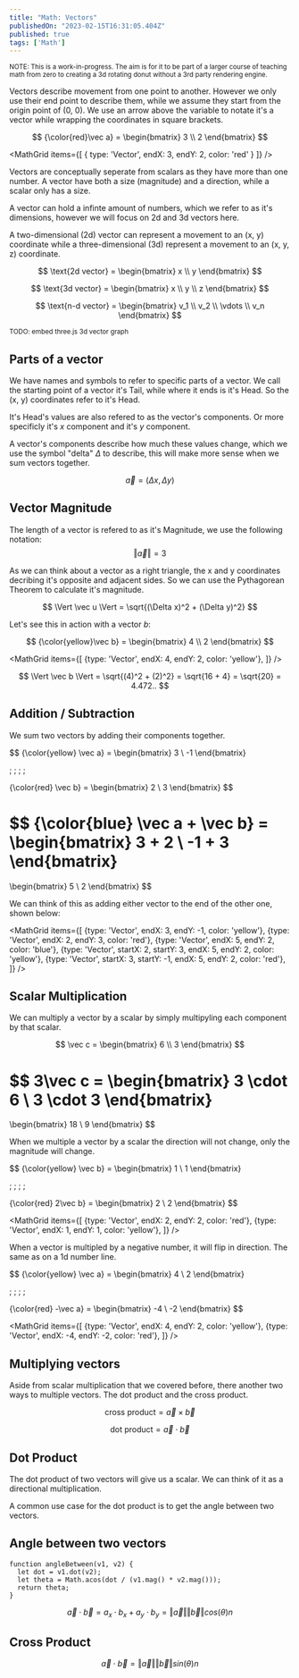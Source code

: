 ```yaml
---
title: "Math: Vectors"
publishedOn: "2023-02-15T16:31:05.404Z"
published: true
tags: ['Math']
---
```


<small>
  NOTE: This is a work-in-progress. The aim is for it to be part of a larger course of teaching math from zero to creating a 3d rotating donut without a 3rd party rendering engine.
</small>

Vectors describe movement from one point to another. However we only use their end point to describe them, while we assume they start from the origin point of (0, 0). We use an arrow above the variable to notate it's a vector while wrapping the coordinates in square brackets.

$$
{\color{red}\vec a} =
\begin{bmatrix}
3 \\
2
\end{bmatrix}
$$

<MathGrid 
  items={[
    { type: 'Vector', endX: 3, endY: 2, color: 'red' }
  ]}
/>

Vectors are conceptually seperate from scalars as they have more than one number. A vector have both a size (magnitude) and a direction, while a scalar only has a size.

A vector can hold a infinte amount of numbers, which we refer to as it's dimensions, however we will focus on 2d and 3d vectors here.

A two-dimensional (2d) vector can represent a movement to an (x, y) coordinate while a three-dimensional (3d) represent a movement to an (x, y, z) coordinate.

$$
\text{2d vector} =
\begin{bmatrix}
x \\
y
\end{bmatrix}
$$

$$
\text{3d vector} =
\begin{bmatrix}
x \\
y \\
z
\end{bmatrix}
$$

$$
\text{n-d vector} =
\begin{bmatrix}
v_1 \\
v_2 \\
\vdots \\
v_n
\end{bmatrix}
$$

<small>TODO: embed three.js 3d vector graph</small>

## Parts of a vector

We have names and symbols to refer to specific parts of a vector. We call the starting point of a vector it's Tail, while where it ends is it's Head. So the (x, y) coordinates refer to it's Head.

It's Head's values are also refered to as the vector's components. Or more specificly it's $x$ component and it's $y$ component.

A vector's components describe how much these values change, which we use the symbol "delta" $\Delta$ to describe, this will make more sense when we sum vectors together.

$$
\vec a = (\Delta x, \Delta y)
$$

## Vector Magnitude

The length of a vector is refered to as it's Magnitude, we use the following notation:
$$
\Vert \vec a \Vert = 3
$$

As we can think about a vector as a right triangle, the x and y coordinates decribing it's opposite and adjacent sides. So we can use the Pythagorean Theorem to calculate it's magnitude.

$$
\Vert \vec u \Vert = \sqrt{(\Delta x)^2 + (\Delta y)^2}
$$

Let's see this in action with a vector $b$:

$$
{\color{yellow}\vec b} =
\begin{bmatrix}
4 \\
2
\end{bmatrix}
$$

<MathGrid 
  items={[
    {type: 'Vector', endX: 4, endY: 2, color: 'yellow'},
  ]}
/>

$$
\Vert \vec b \Vert = \sqrt{(4)^2 + (2)^2} = \sqrt{16 + 4} = \sqrt{20} = 4.472..
$$

## Addition / Subtraction

We sum two vectors by adding their components together.

$$
{\color{yellow} \vec a} = 
\begin{bmatrix}
3 \\
-1
\end{bmatrix}

\;
\;
\;
\;

{\color{red} \vec b} = 
\begin{bmatrix}
2 \\
3
\end{bmatrix}
$$

$$
{\color{blue} \vec a + \vec b} = 
\begin{bmatrix}
3 + 2 \\
-1 + 3
\end{bmatrix}
=
\begin{bmatrix}
5 \\
2
\end{bmatrix}
$$

We can think of this as adding either vector to the end of the other one, shown below:

<MathGrid 
  items={[
    {type: 'Vector', endX: 3, endY: -1, color: 'yellow'},
    {type: 'Vector', endX: 2, endY: 3, color: 'red'},
    {type: 'Vector', endX: 5, endY: 2, color: 'blue'},
    {type: 'Vector', startX: 2, startY: 3, endX: 5, endY: 2, color: 'yellow'},
    {type: 'Vector', startX: 3, startY: -1, endX: 5, endY: 2, color: 'red'},
  ]}
/>

## Scalar Multiplication

We can multiply a vector by a scalar by simply multipyling each component by that scalar.

$$
\vec c =
\begin{bmatrix}
6 \\
3
\end{bmatrix}
$$

$$
3\vec c =
\begin{bmatrix}
3 \cdot 6 \\
3 \cdot 3
\end{bmatrix}
=
\begin{bmatrix}
18 \\
9
\end{bmatrix}
$$

When we multiple a vector by a scalar the direction will not change, only the magnitude will change. 

$$
{\color{yellow} \vec b} = 
\begin{bmatrix}
1 \\
1
\end{bmatrix}

\;
\;
\;
\;

{\color{red} 2\vec b} = 
\begin{bmatrix}
2 \\
2
\end{bmatrix}
$$

<MathGrid 
  items={[
    {type: 'Vector', endX: 2, endY: 2, color: 'red'},
    {type: 'Vector', endX: 1, endY: 1, color: 'yellow'},
  ]}
/>

When a vector is multipled by a negative number, it will flip in direction. The same as on a 1d number line.

$$
{\color{yellow} \vec a} = 
\begin{bmatrix}
4 \\
2
\end{bmatrix}

\;
\;
\;
\;

{\color{red} -\vec a} = 
\begin{bmatrix}
-4 \\
-2
\end{bmatrix}
$$

<MathGrid 
  items={[
    {type: 'Vector', endX: 4, endY: 2, color: 'yellow'},
    {type: 'Vector', endX: -4, endY: -2, color: 'red'},
  ]}
/>

## Multiplying vectors

Aside from scalar multiplication that we covered before, there another two ways to multiple vectors. The dot product and the cross product.

$$
\text{cross product} = \vec a \times \vec b 
$$

$$
\text{dot product} = \vec a \cdot \vec b 
$$

## Dot Product

The dot product of two vectors will give us a scalar. We can think of it as a directional multiplication.

A common use case for the dot product is to get the angle between two vectors.

## Angle between two vectors

```
function angleBetween(v1, v2) {
  let dot = v1.dot(v2);
  let theta = Math.acos(dot / (v1.mag() * v2.mag()));
  return theta;
}
```


$$
\overrightarrow{a}\cdot\overrightarrow{b} = a_x \cdot b_x + a_y \cdot b_y = \Vert\overrightarrow{a}\Vert \Vert\overrightarrow{b}\Vert cos(\theta) n
$$

## Cross Product

$$
\overrightarrow{a}\cdot\overrightarrow{b} = \Vert\overrightarrow{a}\Vert \Vert\overrightarrow{b}\Vert sin(\theta) n
$$
